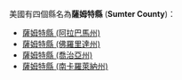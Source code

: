 美國有四個縣名為'''薩姆特縣''' ('''Sumter County''')：
* [[薩姆特縣_(阿拉巴馬州)|薩姆特縣 (阿拉巴馬州)]]
* [[薩姆特縣_(佛羅里達州)|薩姆特縣 (佛羅里達州)]]
* [[薩姆特縣_(喬治亞州)|薩姆特縣 (喬治亞州)]]
* [[薩姆特縣_(南卡羅萊納州)|薩姆特縣 (南卡羅萊納州)]]
{{disambig|S薩姆特縣|Cat=四字县名消歧义}}